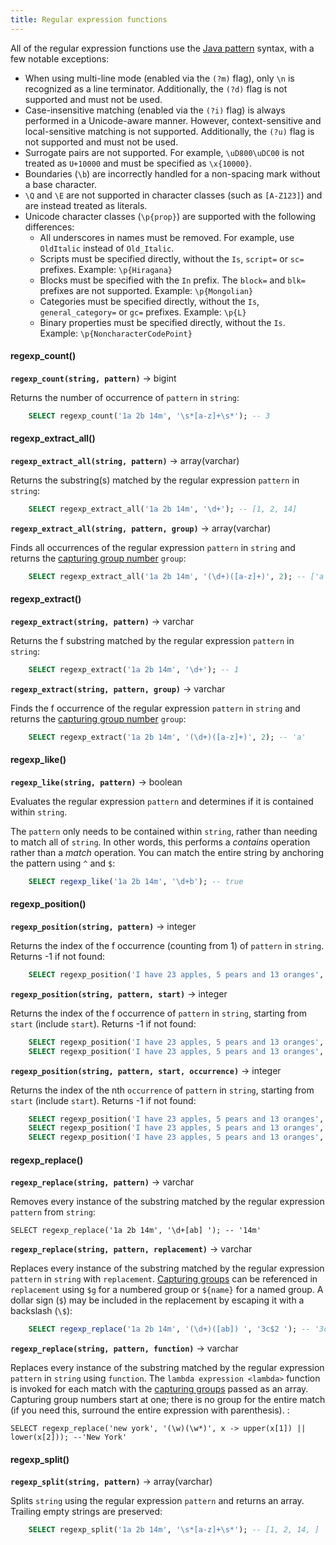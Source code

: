 ```yaml
---
title: Regular expression functions
---
```


All of the regular expression functions use the [Java pattern]() syntax,
with a few notable exceptions:

-   When using multi-line mode (enabled via the `(?m)` flag), only `\n`
    is recognized as a line terminator. Additionally, the `(?d)` flag is
    not supported and must not be used.
-   Case-insensitive matching (enabled via the `(?i)` flag) is always
    performed in a Unicode-aware manner. However, context-sensitive and
    local-sensitive matching is not supported. Additionally, the `(?u)`
    flag is not supported and must not be used.
-   Surrogate pairs are not supported. For example, `\uD800\uDC00` is
    not treated as `U+10000` and must be specified as `\x{10000}`.
-   Boundaries (`\b`) are incorrectly handled for a non-spacing mark
    without a base character.
-   `\Q` and `\E` are not supported in character classes (such as
    `[A-Z123]`) and are instead treated as literals.
-   Unicode character classes (`\p{prop}`) are supported with the
    following differences:
    -   All underscores in names must be removed. For example, use
        `OldItalic` instead of `Old_Italic`.
    -   Scripts must be specified directly, without the `Is`, `script=`
        or `sc=` prefixes. Example: `\p{Hiragana}`
    -   Blocks must be specified with the `In` prefix. The `block=` and
        `blk=` prefixes are not supported. Example: `\p{Mongolian}`
    -   Categories must be specified directly, without the `Is`,
        `general_category=` or `gc=` prefixes. Example: `\p{L}`
    -   Binary properties must be specified directly, without the `Is`.
        Example: `\p{NoncharacterCodePoint}`

#### regexp_count()
**``regexp_count(string, pattern)``** → bigint

Returns the number of occurrence of `pattern` in `string`:
```sql
    SELECT regexp_count('1a 2b 14m', '\s*[a-z]+\s*'); -- 3
```
#### regexp_extract_all()
**``regexp_extract_all(string, pattern)``** → array(varchar)

Returns the substring(s) matched by the regular expression `pattern` in
`string`:
```sql
    SELECT regexp_extract_all('1a 2b 14m', '\d+'); -- [1, 2, 14]
```

**``regexp_extract_all(string, pattern, group)``** → array(varchar)

Finds all occurrences of the regular expression `pattern` in `string`
and returns the [capturing group number]() `group`:
```sql
    SELECT regexp_extract_all('1a 2b 14m', '(\d+)([a-z]+)', 2); -- ['a', 'b', 'm']
```

#### regexp_extract()
**``regexp_extract(string, pattern)``** → varchar

Returns the f substring matched by the regular expression `pattern`
in `string`:
```sql
    SELECT regexp_extract('1a 2b 14m', '\d+'); -- 1
```

**``regexp_extract(string, pattern, group)``** → varchar

Finds the f occurrence of the regular expression `pattern` in
`string` and returns the [capturing group number]() `group`:
```sql
    SELECT regexp_extract('1a 2b 14m', '(\d+)([a-z]+)', 2); -- 'a'
```

#### regexp_like()
**``regexp_like(string, pattern)``** → boolean

Evaluates the regular expression `pattern` and determines if it is
contained within `string`.

The `pattern` only needs to be contained within `string`, rather than
needing to match all of `string`. In other words, this performs a
*contains* operation rather than a *match* operation. You can match the
entire string by anchoring the pattern using `^` and `$`:
```sql
    SELECT regexp_like('1a 2b 14m', '\d+b'); -- true
```  

#### regexp_position()
**``regexp_position(string, pattern)``** → integer

Returns the index of the f occurrence (counting from 1) of `pattern`
in `string`. Returns -1 if not found:
```sql
    SELECT regexp_position('I have 23 apples, 5 pears and 13 oranges', '\b\d+\b'); -- 8
```

**``regexp_position(string, pattern, start)``** → integer

Returns the index of the f occurrence of `pattern` in `string`,
starting from `start` (include `start`). Returns -1 if not found:
```sql
    SELECT regexp_position('I have 23 apples, 5 pears and 13 oranges', '\b\d+\b', 5); -- 8
    SELECT regexp_position('I have 23 apples, 5 pears and 13 oranges', '\b\d+\b', 12); -- 19
```


**``regexp_position(string, pattern, start, occurrence)``** → integer

Returns the index of the nth `occurrence` of `pattern` in `string`,
starting from `start` (include `start`). Returns -1 if not found:
```sql
    SELECT regexp_position('I have 23 apples, 5 pears and 13 oranges', '\b\d+\b', 12, 1); -- 19
    SELECT regexp_position('I have 23 apples, 5 pears and 13 oranges', '\b\d+\b', 12, 2); -- 31
    SELECT regexp_position('I have 23 apples, 5 pears and 13 oranges', '\b\d+\b', 12, 3);
```

#### regexp_replace()
**``regexp_replace(string, pattern)``** → varchar

Removes every instance of the substring matched by the regular
expression `pattern` from `string`:

    SELECT regexp_replace('1a 2b 14m', '\d+[ab] '); -- '14m'


**``regexp_replace(string, pattern, replacement)``** → varchar

Replaces every instance of the substring matched by the regular
expression `pattern` in `string` with `replacement`. [Capturing
groups]() can be referenced in `replacement` using `$g` for a numbered
group or `${name}` for a named group. A dollar sign (`$`) may be
included in the replacement by escaping it with a backslash (`\$`):
```sql
    SELECT regexp_replace('1a 2b 14m', '(\d+)([ab]) ', '3c$2 '); -- '3ca 3cb 14m'
```


**``regexp_replace(string, pattern, function)``** → varchar

Replaces every instance of the substring matched by the regular
expression `pattern` in `string` using `function`. The
`lambda expression <lambda>` function is
invoked for each match with the [capturing groups]() passed as an array.
Capturing group numbers start at one; there is no group for the entire
match (if you need this, surround the entire expression with
parenthesis). :

    SELECT regexp_replace('new york', '(\w)(\w*)', x -> upper(x[1]) || lower(x[2])); --'New York'

#### regexp_split()
**``regexp_split(string, pattern)``** → array(varchar)

Splits `string` using the regular expression `pattern` and returns an
array. Trailing empty strings are preserved:
```sql
    SELECT regexp_split('1a 2b 14m', '\s*[a-z]+\s*'); -- [1, 2, 14, ]
```
